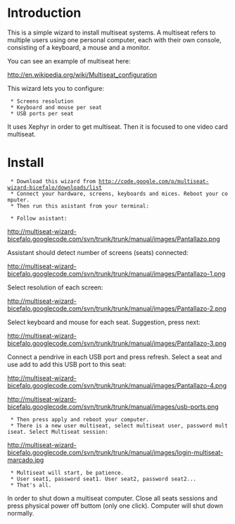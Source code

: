 = Introduction =

This is a simple wizard to install multiseat systems. A multiseat refers to multiple users using one personal computer, each with their own console, consisting of a keyboard, a mouse and a monitor.

You can see an example of multiseat here:

http://en.wikipedia.org/wiki/Multiseat_configuration

This wizard lets you to configure:

  * Screens resolution
  * Keyboard and mouse per seat
  * USB ports per seat 

It uses Xephyr in order to get multiseat. Then it is focused to one video card multiseat. 


= Install =

  * Download this wizard from http://code.google.com/p/multiseat-wizard-bicefalo/downloads/list
  * Connect your hardware, screens, keyboards and mices. Reboot your computer.
  * Then run this asistant from your terminal:

{{{sudo python main.py}}}

  * Follow asistant:

http://multiseat-wizard-bicefalo.googlecode.com/svn/trunk/trunk/manual/images/Pantallazo.png

Assistant should detect number of screens (seats) connected:

http://multiseat-wizard-bicefalo.googlecode.com/svn/trunk/trunk/manual/images/Pantallazo-1.png

Select resolution of each screen:

http://multiseat-wizard-bicefalo.googlecode.com/svn/trunk/trunk/manual/images/Pantallazo-2.png

Select keyboard and mouse for each seat. Suggestion, press next:

http://multiseat-wizard-bicefalo.googlecode.com/svn/trunk/trunk/manual/images/Pantallazo-3.png

Connect a pendrive in each USB port and press refresh. Select a seat and use add to add this USB port to this seat: 

http://multiseat-wizard-bicefalo.googlecode.com/svn/trunk/trunk/manual/images/Pantallazo-4.png

http://multiseat-wizard-bicefalo.googlecode.com/svn/trunk/trunk/manual/images/usb-ports.png

  * Then press apply and reboot your computer.
  * There is a new user multiseat, select multiseat user, password multiseat. Select Multiseat session:

http://multiseat-wizard-bicefalo.googlecode.com/svn/trunk/trunk/manual/images/login-multiseat-marcado.jpg

  * Multiseat will start, be patience.
  * User seat1, password seat1. User seat2, password seat2...
  * That's all.

In order to shut down a multiseat computer. Close all seats sessions and press physical power off buttom (only one click). Computer will shut down normally.
